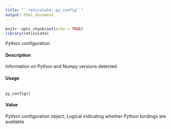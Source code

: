 ```yaml
---
title: "``reticulate::py_config``"
output: html_document
---
```


```r
knitr::opts_chunk$set(echo = TRUE)
library(reticulate)
```

Python configuration

#### Description 

Information on Python and Numpy versions detected

#### Usage

<pre><code>
py_config()
</code></pre>

#### Value
Python configuration object; Logical indicating whether Python bindings are available
